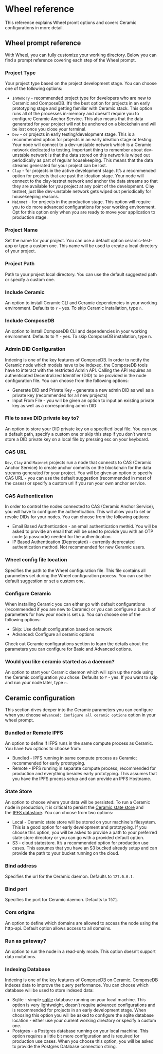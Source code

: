 
# Wheel reference 

This reference explains Wheel promt options and covers Ceramic configurations in more detail.

## Wheel prompt reference

With Wheel, you can fully customize your working directory. Below you can find a prompt reference
 covering each step of the Wheel prompt. 

### Project Type 
Your project type based on the project development stage. You can choose one of
 the following options:

- `InMemory` - recommended project type for developers who are new to Ceramic and ComposeDB.
 It’s the best option for projects in an early prototyping stage and getting familiar with Ceramic stack.
 This option runs all of the processes in-memory and doesn’t require you to configure Ceramic Anchor Service.
 This also means that the data generated for your project will not be anchored on a blockchain and will be lost
 once you close your terminal.
- `Dev` - or projects in early testing/development stage. This is a recommended option for projects in an early
 ideation stage or testing. Your node will connect to a dev-unstable network which is a Ceramic network dedicated
 to testing. Important thing to remember about dev-unstable network is that the data stored on this network is wiped
 out periodically as part of regular housekeeping. This means that the data streams generated for your project can be lost.
- `Clay` - for projects in the active development stage. It’s a recommended option for projects that are past the ideation
 stage. Your node will connect to the clay-testnet network and anchor the data streams so that they are available for you
 project at any point of the development. Clay testnet, just like dev-unstable network gets wiped out periodically for 
 housekeeping reasons.
- `Mainnet` - for projects in the production stage. This option will require you to do more advanced configurations for
 your working environment. Opt for this option only when you are ready to move your application to production stage.

### Project Name 
Set the name for your project. You can use a default option ceramic-test-app or type a custom one. This
name will be used to create a local directory of your project. 

### Project Path 
Path to your project local directory. You can use the default suggested path or specify a custom one.

### Include Ceramic 
An option to install Ceramic CLI and Ceramic dependencies in your working environment.
Defaults to `Y` - yes. To skip Ceramic installation, type `n`. 


### Include ComposeDB 
An option to install ComposeDB CLI and dependencies in your working environment.
Defaults to Y - yes. To skip ComposeDB installation, type n.

### Admin DID Configuration
Indexing is one of the key features of ComposeDB. In order to notify the Ceramic node which models have to be indexed, the
ComposeDB tools have to interact with the restricted Admin API. Calling the API requires an authenticated Decentralized
Identifier (DID) to be provided in the node configuration file. You can choose from the following options:

- Generate DID and Private Key - generate a new admin DID as well as a private key (recommended for all new projects)
- Input From File - you will be given an option to input an existing private key as well as a corresponding admin DID


### File to save DID private key to?
An option to store your DID private key on a specified local file. You can use a default path,
specify a custom one or skip this step if you don’t want to store a DID private key on a local file by pressing esc on your keyboard.

### CAS URL
`Dev`, `Clay` and `Mainnet` projects run a node that connects to CAS (Ceramic Anchor Service) to create anchor
commits on the blockchain for the data streams generated for your project. You will be given an option  to specify CAS URL - you can 
use the default suggestion (recommended in most of the cases) or specify a custom url if you run your own anchor service. 


### CAS Authentication
In order to control the nodes connected to CAS (Ceramic Anchor Service), you will have to configure the authentication. This will allow
 you to set or revoke DIDs for your nodes. You can choose from the following options:

- Email Based Authentication - an email authentication methid. You will be asked to provide an email that will be used to provide you with an OTP code (a passcode) needed for the authentication.
- IP Based Authentication (Deprecated) - currently deprecated authentication method. Not recommended for new Ceramic users.

### Wheel config file location
Specifies the path to the Wheel configuration file. This file contains all parameters set during the Wheel configuration process. You can use the default suggestion
or set a custom one.

### Configure Ceramic
When installing Ceramic you can either go with default configurations (recommended if you are new to Ceramic) or you can configure a bunch of parameters for how your node is set up.
You can choose one of the following options:

- Skip: Use default configuration based on network
- Advanced: Configure all ceramic options

Check out Ceramic configurations section to learn the details about the parameters you can configure for Basic and Advanced options.

### Would you like ceramic started as a daemon?
An option to start your Ceramic daemon which will spin up the node using the Ceramic configuration you chose. Defaults to `Y` - yes. If you want to skip and run your node later, type `n`.


## Ceramic configuration

This section dives deeper into the Ceramic parameters you can configure when you choose `Advanced: Configure all ceramic options` option in your wheel prompt.

### Bundled or Remote IPFS
An option to define if IFPS runs in the same compute process as Ceramic. You have two options to choose from:

- Bundled - IPFS running in same compute process as Ceramic; recommended for early prototyping.
- Remote - IPFS running in separate compute process; recommended for production and everything besides early prototyping. 
This assumes that you have the IPFS process setup and can provide an IPFS Hostname.


### State Store
An option to choose where your data will be persisted. To run a Ceramic node in production, it is critical to persist the [Ceramic state store](https://developers.ceramic.network/run/nodes/nodes/#ceramic-state-store)
and the [IPFS datastore](https://github.com/ipfs/go-ipfs/blob/master/docs/config.md#datastorespec). You can choose from two options:

- Local - Ceramic state store will be stored on your machine's filesystem. This is a good option for early development and prototyping. 
If you choose this option, you will be asked to provide a path to your preferred state store directory or you can go with a provided default option.
- S3 - cloud statestore. It’s a recommended option for production use cases. This assumes that you have an S3 bucked already setup and can provide 
the path to your bucket running on the cloud.


### Bind address
Specifies the url for the Ceramic daemon. Defaults to `127.0.0.1`.

### Bind port
Specifies the port for Ceramic daemon. Defaults to `7071`.

### Cors origins
An option to define which domains are allowed to access the node using the http-api. Default option allows access to all domains.

### Run as gateway?
An option to run the node in a read-only mode. This option doesn’t support data mutations. 


### Indexing Database
Indexing is one of the key features of ComposeDB on Ceramic.  ComposeDB indexes data to improve the query performance. You can choose which database will be used to store indexed data:

- Sqlite - simple [sqlite](https://sqlite.org/index.html) database running on your local machine. This option is very lightweight, doesn’t require advanced configurations and is
 recommended for projects in an early development stage. When choosing this option you will be asked to configure the sqlite database location - either use your current working directory or specify a custom one.
- Postgres - a Postgres database running on your local machine. This option requires a little bit more configuration and is required for production use cases. When you choose this option, you will be asked to provide
 the Postgres Database connection string.